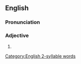 ==English==

===Pronunciation===

{{rfap|lang=en}}

{{rfp|lang=en}}

===Adjective===
{{head|en|adjective}}

# {{obsolete spelling of|easy|lang=en}}

[[Category:English 2-syllable words]]